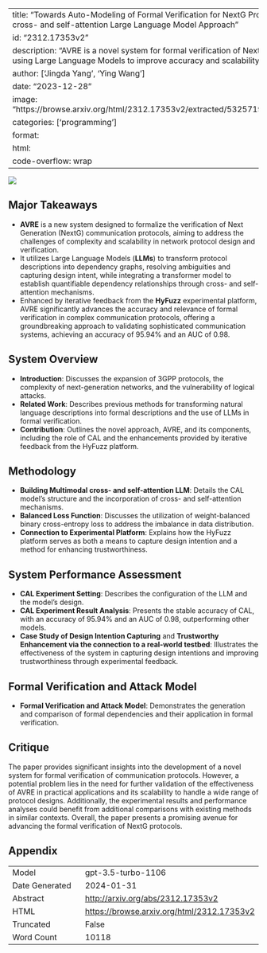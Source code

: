 
---
title: "Towards Auto-Modeling of Formal Verification for NextG Protocols: A Multimodal cross- and self-attention Large Language Model Approach"
id: "2312.17353v2"
description: "AVRE is a novel system for formal verification of Next Generation protocols, using Large Language Models to improve accuracy and scalability."
author: ['Jingda Yang', 'Ying Wang']
date: "2023-12-28"
image: "https://browse.arxiv.org/html/2312.17353v2/extracted/5325719/Figure/system_avre.png"
categories: ['programming']
format:
  html:
    code-overflow: wrap
---

![](https://browse.arxiv.org/html/2312.17353v2/extracted/5325719/Figure/system_avre.png)

## Major Takeaways
- **AVRE** is a new system designed to formalize the verification of Next Generation (NextG) communication protocols, aiming to address the challenges of complexity and scalability in network protocol design and verification.
- It utilizes Large Language Models (**LLMs**) to transform protocol descriptions into dependency graphs, resolving ambiguities and capturing design intent, while integrating a transformer model to establish quantifiable dependency relationships through cross- and self-attention mechanisms.
- Enhanced by iterative feedback from the **HyFuzz** experimental platform, AVRE significantly advances the accuracy and relevance of formal verification in complex communication protocols, offering a groundbreaking approach to validating sophisticated communication systems, achieving an accuracy of 95.94% and an AUC of 0.98.


## System Overview
- **Introduction**: Discusses the expansion of 3GPP protocols, the complexity of next-generation networks, and the vulnerability of logical attacks.
- **Related Work**: Describes previous methods for transforming natural language descriptions into formal descriptions and the use of LLMs in formal verification.
- **Contribution**: Outlines the novel approach, AVRE, and its components, including the role of CAL and the enhancements provided by iterative feedback from the HyFuzz platform.


## Methodology
- **Building Multimodal cross- and self-attention LLM**: Details the CAL model’s structure and the incorporation of cross- and self-attention mechanisms.
- **Balanced Loss Function**: Discusses the utilization of weight-balanced binary cross-entropy loss to address the imbalance in data distribution.
- **Connection to Experimental Platform**: Explains how the HyFuzz platform serves as both a means to capture design intention and a method for enhancing trustworthiness.


## System Performance Assessment
- **CAL Experiment Setting**: Describes the configuration of the LLM and the model’s design.
- **CAL Experiment Result Analysis**: Presents the stable accuracy of CAL, with an accuracy of 95.94% and an AUC of 0.98, outperforming other models.
- **Case Study of Design Intention Capturing** and **Trustworthy Enhancement via the connection to a real-world testbed**: Illustrates the effectiveness of the system in capturing design intentions and improving trustworthiness through experimental feedback.


## Formal Verification and Attack Model
- **Formal Verification and Attack Model**: Demonstrates the generation and comparison of formal dependencies and their application in formal verification.


## Critique
The paper provides significant insights into the development of a novel system for formal verification of communication protocols. However, a potential problem lies in the need for further validation of the effectiveness of AVRE in practical applications and its scalability to handle a wide range of protocol designs. Additionally, the experimental results and performance analyses could benefit from additional comparisons with existing methods in similar contexts. Overall, the paper presents a promising avenue for advancing the formal verification of NextG protocols.

## Appendix

|          |          |
|----------|----------|
| Model     | gpt-3.5-turbo-1106       |
| Date Generated     | 2024-01-31       |
| Abstract | [http://arxiv.org/abs/2312.17353v2](http://arxiv.org/abs/2312.17353v2)        |
| HTML     | [https://browse.arxiv.org/html/2312.17353v2](https://browse.arxiv.org/html/2312.17353v2)       |
| Truncated       | False       |
| Word Count       | 10118       |